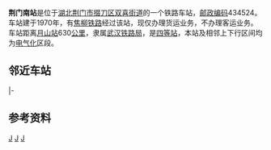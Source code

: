 {{noteTA
|1=zh-cn:始发车次; zh-hk:列車班次;
|2=zh-cn:车次; zh-hk:班次;
}}
{{Infobox China railway station 
|车站名称 = 荆门南站
|车站名称拼音 = Jingmennan
|英文名称 = Jingmennan Railway Station<ref>{{Cite web |url=http://news.sina.com.cn/o/2012-09-18/080725196193.shtml |title=铁道部:火车站名含"东西南北"统一改用拼音 |access-date=2016-02-27 |archive-date=2017-07-30 |archive-url=https://web.archive.org/web/20170730073100/http://news.sina.com.cn/o/2012-09-18/080725196193.shtml |dead-url=no }}</ref><ref>{{cite journal |author=[[铁道部运输局|铁道部运输局]] |journal = 铁路客货运输专刊 |year=2012 |issue=4 |title = 关于明确铁路车站站名英文译法的通知 |id = 运营运调电[2012]1911号 |page = 6}}</ref>
|车站代码 = 44513<ref>{{cite book|title=中华人民共和国铁路车站代码（GB/T 10302-2010）|publisher=中国标准出版社|year=2010|isbn=155066140495|ignore-isbn-error=true|pages=18}}</ref>
|电报码 = JNN
|拼音码 = 
|车站位置 = [[湖北省|湖北省]][[荆门市|荆门市]][[掇刀区|掇刀区]][[双喜街道|双喜街道]]
|归属 = [[武汉铁路局|武汉铁路局]]
|车站等级 = [[四等站_(中铁)|四等站]]
|线路 = [[焦柳铁路|焦柳铁路]]、[[荆沙铁路|荆沙铁路]]
}}
'''荆门南站'''是位于[[湖北|湖北]][[荆门市|荆门市]][[掇刀区|掇刀区]][[双喜街道|双喜街道]]的一个铁路车站，[[邮政编码|邮政编码]]434524。车站建于1970年，有[[焦柳铁路|焦柳铁路]]经过该站，现仅办理货运业务，不办理客运业务。车站距离[[月山站|月山站]]630[[公里|公里]]，隶属[[武汉铁路局|武汉铁路局]]，是[[四等站_(中铁)|四等站]]，本站及相邻上下行区间均为[[电气化|电气化]]区段。

== 邻近车站 ==
{{start rail box}}
{{s-inop|[[荆门站|荆门站]]|{{站|月山}}方向}}
{{s-line|[[焦柳铁路|焦柳铁路]]<br />← 7km 荆门南站 11km →}}
{{s-inop|[[漳河站|漳河站]]|{{站|柳州}}方向}}
|-
{{terminus}}
{{s-line|[[荆沙铁路|荆沙铁路]]<br />{{0}}{{0}} {{0}}{{0}}{{0}}{{0}} 荆门南站 15km →}}
{{s-inop|[[团林铺站|团林铺站]]|{{站|沙市南}}方向}}
{{end box}}

== 参考资料 ==
{{reflist}}

{{焦柳铁路}}
{{荆沙铁路}}

[[Category:荆门市铁路车站|J]]
[[Category:焦柳铁路车站|J]]
[[Category:1970年启用的铁路车站|J]]